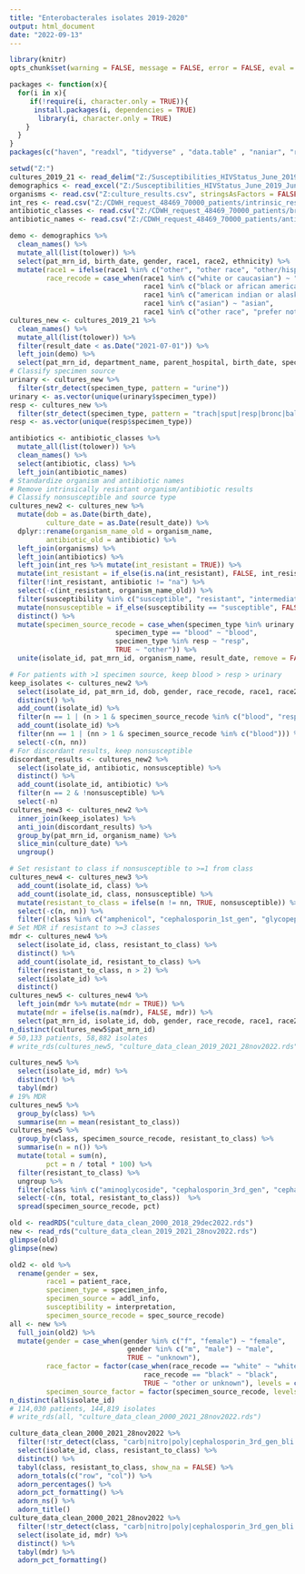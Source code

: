 ---
title: "Enterobacterales isolates 2019-2020"
output: html_document
date: "2022-09-13"
---

```{r setup, include=FALSE}
library(knitr)
opts_chunk$set(warning = FALSE, message = FALSE, error = FALSE, eval = TRUE, tidy = TRUE, cache = FALSE)
```

```{r libraries}
packages <- function(x){
  for(i in x){
     if(!require(i, character.only = TRUE)){
      install.packages(i, dependencies = TRUE)
       library(i, character.only = TRUE)
    }
  }
}
packages(c("haven", "readxl", "tidyverse" , "data.table" , "naniar", "rockchalk", "lubridate", "kableExtra", "DT", "formatR", "zoo", "binom", "plotly", "janitor", "sjlabelled", "Hmisc", "rms", "aod", "sandwich", "lmtest", "tableone", "broom", "investr"))
```

```{r}
setwd("Z:")
cultures_2019_21 <- read_delim("Z:/Susceptibilities_HIVStatus_June_2019_June29_2021/Cultures_and_Susceptibilities_June_2019_June_29_2021.csv", delim = "|", escape_double = FALSE, trim_ws = TRUE)
demographics <- read_excel("Z:/Susceptibilities_HIVStatus_June_2019_June29_2021/Patients_Summary_Susceptibilties_HIV.xlsx")
organisms <- read.csv("Z:culture_results.csv", stringsAsFactors = FALSE)
int_res <- read.csv("Z:/CDWH_request_48469_70000_patients/intrinsic_resistance.csv", stringsAsFactors = FALSE)
antibiotic_classes <- read.csv("Z:/CDWH_request_48469_70000_patients/breakpoints.csv", stringsAsFactors = FALSE)
antibiotic_names <- read.csv("Z:/CDWH_request_48469_70000_patients/antibiotics.csv", stringsAsFactors = FALSE)
```

```{r}
demo <- demographics %>%
  clean_names() %>%
  mutate_all(list(tolower)) %>%
  select(pat_mrn_id, birth_date, gender, race1, race2, ethnicity) %>%
  mutate(race1 = ifelse(race1 %in% c("other", "other race", "other/hispanic", "prefer not to answer", "unknown", "0"), race2, race1),
         race_recode = case_when(race1 %in% c("white or caucasian") ~ "white",
                                 race1 %in% c("black or african american") ~ "black",
                                 race1 %in% c("american indian or alaska native", "native american", "hawaiian / other pac", "native hawaiian or other pacific islander") ~ "native american or pacific islander",
                                 race1 %in% c("asian") ~ "asian",
                                 race1 %in% c("other race", "prefer not to answer", "unknown", NA) ~ "unknown"))
cultures_new <- cultures_2019_21 %>%
  clean_names() %>%
  mutate_all(list(tolower)) %>%
  filter(result_date < as.Date("2021-07-01")) %>%
  left_join(demo) %>%
  select(pat_mrn_id, department_name, parent_hospital, birth_date, specimen_source, specimen_type, organism_name, result_date, antibiotic, susceptibility, gender, race1, race2, ethnicity, race_recode)
# Classify specimen source
urinary <- cultures_new %>%
  filter(str_detect(specimen_type, pattern = "urine"))
urinary <- as.vector(unique(urinary$specimen_type))
resp <- cultures_new %>%
  filter(str_detect(specimen_type, pattern = "trach|sput|resp|bronc|bal|lung"))
resp <- as.vector(unique(resp$specimen_type))
```

```{r}
antibiotics <- antibiotic_classes %>%
  mutate_all(list(tolower)) %>%
  clean_names() %>%
  select(antibiotic, class) %>%
  left_join(antibiotic_names)
# Standardize organism and antibiotic names
# Remove intrinsically resistant organism/antibiotic results
# Classify nonsusceptible and source type
cultures_new2 <- cultures_new %>%
  mutate(dob = as.Date(birth_date),
         culture_date = as.Date(result_date)) %>%
  dplyr::rename(organism_name_old = organism_name,
         antibiotic_old = antibiotic) %>%
  left_join(organisms) %>%
  left_join(antibiotics) %>%
  left_join(int_res %>% mutate(int_resistant = TRUE)) %>%
  mutate(int_resistant = if_else(is.na(int_resistant), FALSE, int_resistant)) %>%
  filter(!int_resistant, antibiotic != "na") %>% 
  select(-c(int_resistant, organism_name_old)) %>%
  filter(susceptibility %in% c("susceptible", "resistant", "intermediate")) %>%
  mutate(nonsusceptible = if_else(susceptibility == "susceptible", FALSE, TRUE)) %>%
  distinct() %>%
  mutate(specimen_source_recode = case_when(specimen_type %in% urinary ~ "urine",
                          specimen_type == "blood" ~ "blood",
                          specimen_type %in% resp ~ "resp",
                          TRUE ~ "other")) %>%
  unite(isolate_id, pat_mrn_id, organism_name, result_date, remove = FALSE)
```

```{r}
# For patients with >1 specimen source, keep blood > resp > urinary
keep_isolates <- cultures_new2 %>%
  select(isolate_id, pat_mrn_id, dob, gender, race_recode, race1, race2, ethnicity, specimen_source_recode, organism_name, genus, culture_date) %>%
  distinct() %>%
  add_count(isolate_id) %>%
  filter(n == 1 | (n > 1 & specimen_source_recode %in% c("blood", "resp"))) %>%
  add_count(isolate_id) %>%
  filter(nn == 1 | (nn > 1 & specimen_source_recode %in% c("blood"))) %>%
  select(-c(n, nn))
# For discordant results, keep nonsusceptible
discordant_results <- cultures_new2 %>%
  select(isolate_id, antibiotic, nonsusceptible) %>%
  distinct() %>%
  add_count(isolate_id, antibiotic) %>%
  filter(n == 2 & !nonsusceptible) %>%
  select(-n)
cultures_new3 <- cultures_new2 %>%
  inner_join(keep_isolates) %>%
  anti_join(discordant_results) %>%
  group_by(pat_mrn_id, organism_name) %>%
  slice_min(culture_date) %>%
  ungroup()
```

```{r}
# Set resistant to class if nonsusceptible to >=1 from class
cultures_new4 <- cultures_new3 %>%
  add_count(isolate_id, class) %>%
  add_count(isolate_id, class, nonsusceptible) %>%
  mutate(resistant_to_class = ifelse(n != nn, TRUE, nonsusceptible)) %>% 
  select(-c(n, nn)) %>%
  filter(!class %in% c("amphenicol", "cephalosporin_1st_gen", "glycopeptide", "glycylcycline", "lipopeptide", "macrolide", "monobactam", "oxazolidinone"))
# Set MDR if resistant to >=3 classes
mdr <- cultures_new4 %>%
  select(isolate_id, class, resistant_to_class) %>%
  distinct() %>%
  add_count(isolate_id, resistant_to_class) %>%
  filter(resistant_to_class, n > 2) %>% 
  select(isolate_id) %>%
  distinct()
cultures_new5 <- cultures_new4 %>%
  left_join(mdr %>% mutate(mdr = TRUE)) %>%
  mutate(mdr = ifelse(is.na(mdr), FALSE, mdr)) %>%
  select(pat_mrn_id, isolate_id, dob, gender, race_recode, race1, race2, ethnicity, culture_date, specimen_source, specimen_type, specimen_source_recode, organism_name, genus, antibiotic, class, susceptibility, nonsusceptible, resistant_to_class, mdr)
n_distinct(cultures_new5$pat_mrn_id)
# 50,133 patients, 58,882 isolates
# write_rds(cultures_new5, "culture_data_clean_2019_2021_28nov2022.rds")
```

```{r}
cultures_new5 %>%
  select(isolate_id, mdr) %>%
  distinct() %>%
  tabyl(mdr)
# 19% MDR
cultures_new5 %>%
  group_by(class) %>%
  summarise(mn = mean(resistant_to_class))
cultures_new5 %>%
  group_by(class, specimen_source_recode, resistant_to_class) %>%
  summarise(n = n()) %>%
  mutate(total = sum(n),
         pct = n / total * 100) %>%
  filter(resistant_to_class) %>%
  ungroup %>% 
  filter(class %in% c("aminoglycoside", "cephalosporin_3rd_gen", "cephalosporin_2nd_gen", "nitrofuran", "penicillins", "penicillins_bli", "polypeptide", "sulfonamide", "quinolone") & specimen_source_recode != "other") %>% 
  select(-c(n, total, resistant_to_class))  %>% 
  spread(specimen_source_recode, pct)
```

```{r}
old <- readRDS("culture_data_clean_2000_2018_29dec2022.rds")
new <- read_rds("culture_data_clean_2019_2021_28nov2022.rds")
glimpse(old)
glimpse(new)

old2 <- old %>%
  rename(gender = sex,
         race1 = patient_race,
         specimen_type = specimen_info,
         specimen_source = addl_info,
         susceptibility = interpretation,
         specimen_source_recode = spec_source_recode)
all <- new %>%
  full_join(old2) %>%
  mutate(gender = case_when(gender %in% c("f", "female") ~ "female",
                             gender %in% c("m", "male") ~ "male",
                             TRUE ~ "unknown"),
         race_factor = factor(case_when(race_recode == "white" ~ "white",
                                 race_recode == "black" ~ "black",
                                 TRUE ~ "other or unknown"), levels = c("white", "black", "other or unknown")),
         specimen_source_factor = factor(specimen_source_recode, levels = c("blood", "resp", "urine", "other")))
n_distinct(all$isolate_id)
# 114,030 patients, 144,819 isolates
# write_rds(all, "culture_data_clean_2000_2021_28nov2022.rds")

culture_data_clean_2000_2021_28nov2022 %>%
  filter(!str_detect(class, "carb|nitro|poly|cephalosporin_3rd_gen_bli|tetra")) %>%
  select(isolate_id, class, resistant_to_class) %>%
  distinct() %>%
  tabyl(class, resistant_to_class, show_na = FALSE) %>%
  adorn_totals(c("row", "col")) %>%
  adorn_percentages() %>%
  adorn_pct_formatting() %>%
  adorn_ns() %>%
  adorn_title()
culture_data_clean_2000_2021_28nov2022 %>%
  filter(!str_detect(class, "carb|nitro|poly|cephalosporin_3rd_gen_bli|tetra")) %>%
  select(isolate_id, mdr) %>%
  distinct() %>%
  tabyl(mdr) %>%
  adorn_pct_formatting()
```












